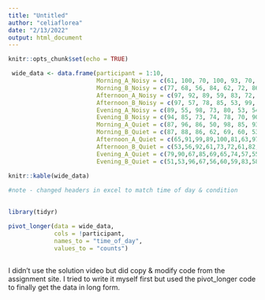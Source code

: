 ```yaml
---
title: "Untitled"
author: "celiaflorea"
date: "2/13/2022"
output: html_document
---
```


```r
knitr::opts_chunk$set(echo = TRUE)
```

```r
 wide_data <- data.frame(participant = 1:10, 
                         Morning_A_Noisy = c(61, 100, 70, 100, 93, 70, 85, 51, 70, 50),
                         Morning_B_Noisy = c(77, 68, 56, 84, 62, 72, 86, 78, 85, 81),
                         Afternoon_A_Noisy = c(97, 92, 89, 59, 83, 72, 69, 69, 93, 96),
                         Afternoon_B_Noisy = c(97, 57, 78, 85, 53, 99, 67, 59, 87, 90),
                         Evening_A_Noisy = c(89, 55, 98, 73, 80, 53, 54, 96, 78, 71), 
                         Evening_B_Noisy = c(94, 85, 73, 74, 78, 70, 90, 90, 64, 83),
                         Morning_A_Quiet = c(87, 96, 86, 50, 98, 85, 93, 72, 100, 76),
                         Morning_B_Quiet = c(87, 88, 86, 62, 69, 60, 53, 61, 98, 64),
                         Afternoon_A_Quiet = c(65,91,99,89,100,81,63,97,68,50),
                         Afternoon_B_Quiet = c(53,56,92,61,73,72,61,82,82,75),
                         Evening_A_Quiet = c(79,90,67,85,69,65,74,57,55,56),
                         Evening_B_Quiet = c(51,53,96,67,56,60,59,83,58,72))
                         
knitr::kable(wide_data)

#note - changed headers in excel to match time of day & condition
                        
```

```r
library(tidyr)

pivot_longer(data = wide_data, 
             cols = !participant,
             names_to = "time_of_day",
             values_to = "counts")
          
```
I didn't use the solution video but did copy & modify code from the assignment site. I tried to write it myself first but used the pivot_longer code to finally get the data in long form.

